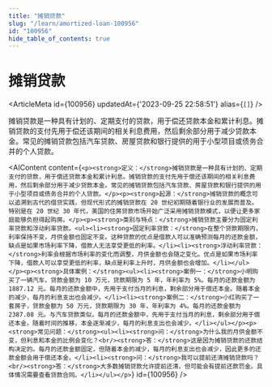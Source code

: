 ```yaml
---
title: "摊销贷款"
slug: "/learn/amortized-loan-100956"
id: "100956"
hide_table_of_contents: true
---
```



# 摊销贷款

<ArticleMeta id={100956} updatedAt={'2023-09-25 22:58:51'} alias={`[]`} />
<div className='border-solid border-b border-t-0 my-4 border-[var(--ifm-color-gray-300)]' />

摊销贷款是一种具有计划的、定期支付的贷款，用于偿还贷款本金和累计利息。摊销贷款的支付先用于偿还该期间的相关利息费用，然后剩余部分用于减少贷款本金。常见的摊销贷款包括汽车贷款、房屋贷款和银行提供的用于小型项目或债务合并的个人贷款。

<AIContent content={`<p><strong>定义：</strong>摊销贷款是一种具有计划的、定期支付的贷款，用于偿还贷款本金和累计利息。摊销贷款的支付先用于偿还该期间的相关利息费用，然后剩余部分用于减少贷款本金。常见的摊销贷款包括汽车贷款、房屋贷款和银行提供的用于小型项目或债务合并的个人贷款。</p><p><strong>起源：</strong>摊销贷款的概念可以追溯到古代的借贷实践，但现代形式的摊销贷款在 20 世纪初期随着银行业的发展而普及。特别是在 20 世纪 30 年代，美国的住房贷款市场开始广泛采用摊销贷款模式，以便让更多家庭能够负担得起购房。</p><p><strong>类别与特点：</strong>摊销贷款主要分为固定利率贷款和浮动利率贷款。<ul><li><strong>固定利率贷款：</strong>在整个贷款期限内，利率保持不变，月供金额也固定不变。这种贷款的优点是借款人可以准确预测每月的还款金额，缺点是如果市场利率下降，借款人无法享受更低的利率。</li><li><strong>浮动利率贷款：</strong>利率会根据市场利率的变化而调整，月供金额也会随之变化。优点是如果市场利率下降，借款人可以享受更低的利率，缺点是利率上升时，月供金额也会增加。</li></ul></p><p><strong>具体案例：</strong><ul><li><strong>案例一：</strong>小明购买了一辆汽车，贷款金额为 10 万元，贷款期限为 5 年，年利率为 5%。每月的还款金额为 1887.12 元。每月的还款金额中，先用于支付当月的利息，剩余部分用于偿还本金。随着本金的减少，每月的利息支出也会减少。</li><li><strong>案例二：</strong>小红购买了一套房子，贷款金额为 50 万元，贷款期限为 30 年，年利率为 4%。每月的还款金额为 2387.08 元。与汽车贷款类似，每月的还款金额中，先用于支付当月的利息，剩余部分用于偿还本金。随着时间的推移，本金逐渐减少，每月的利息支出也会减少。</li></ul></p><p><strong>常见问题：</strong><ul><li><strong>问：</strong>为什么我的月供金额不变，但利息和本金的比例会变化？<br/><strong>答：</strong>这是因为摊销贷款的还款结构决定的。每月的还款金额固定，但随着本金的减少，每月的利息支出也会减少，因此更多的还款金额会用于偿还本金。</li><li><strong>问：</strong>我可以提前还清摊销贷款吗？<br/><strong>答：</strong>大多数摊销贷款允许提前还清，但可能会有提前还款罚金。具体情况需要查看贷款合同。</li></ul></p>`} id={100956} />
